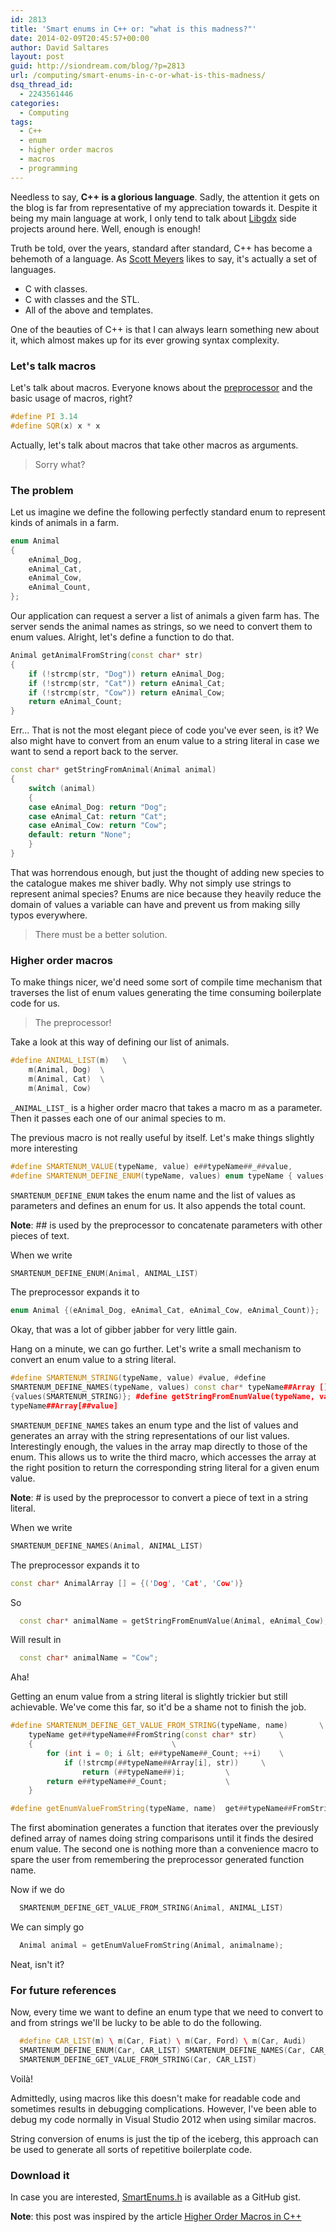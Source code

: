 ```yaml
---
id: 2813
title: 'Smart enums in C++ or: "what is this madness?"'
date: 2014-02-09T20:45:57+00:00
author: David Saltares
layout: post
guid: http://siondream.com/blog/?p=2813
url: /computing/smart-enums-in-c-or-what-is-this-madness/
dsq_thread_id:
  - 2243561446
categories:
  - Computing
tags:
  - C++
  - enum
  - higher order macros
  - macros
  - programming
---
```


Needless to say, **C++ is a glorious language**. Sadly, the attention it gets on the blog is far from representative of my appreciation towards it. Despite it being my main language at work, I only tend to talk about [Libgdx](/tag/libgdx/) side projects around here. Well, enough is enough!

Truth be told, over the years, standard after standard, C++ has become a behemoth of a language. As [Scott Meyers](https://www.google.co.uk/url?sa=t&rct=j&q=&esrc=s&source=web&cd=1&cad=rja&ved=0CC8QFjAA&url=http%3A%2F%2Fwww.amazon.co.uk%2FEffective-Specific-Addison-Wesley-Professional-Computing%2Fdp%2F0201924889&ei=T9X3UoS5Ec7y7AaS5IDQDA&usg=AFQjCNFQ9GOAfduwPXXh4k9gzib3-djOTg&sig2=JutKpkkTKO8YMXdtaGgZmA&bvm=bv.60983673,d.ZGU) likes to say, it's actually a set of languages.

- C with classes.
- C with classes and the STL.
- All of the above and templates.

One of the beauties of C++ is that I can always learn something new about it, which almost makes up for its ever growing syntax complexity.

### Let's talk macros

Let's talk about macros. Everyone knows about the [preprocessor](www.cplusplus.com/doc/tutorial/preprocessor/) and the basic usage of macros, right?

```cpp
#define PI 3.14
#define SQR(x) x * x
```

Actually, let's talk about macros that take other macros as arguments.

> Sorry what?

### The problem

Let us imagine we define the following perfectly standard enum to represent kinds of animals in a farm.

```cpp
enum Animal
{
    eAnimal_Dog,
    eAnimal_Cat,
    eAnimal_Cow,
    eAnimal_Count,
};
```

Our application can request a server a list of animals a given farm has. The server sends the animal names as strings, so we need to convert them to enum values. Alright, let's define a function to do that.

```cpp
Animal getAnimalFromString(const char* str)
{
    if (!strcmp(str, "Dog")) return eAnimal_Dog;
    if (!strcmp(str, "Cat")) return eAnimal_Cat;
    if (!strcmp(str, "Cow")) return eAnimal_Cow;
    return eAnimal_Count;
}
```

Err&#8230; That is not the most elegant piece of code you've ever seen, is it? We also might have to convert from an enum value to a string literal in case we want to send a report back to the server.

```cpp
const char* getStringFromAnimal(Animal animal)
{
    switch (animal)
    {
    case eAnimal_Dog: return "Dog";
    case eAnimal_Cat: return "Cat";
    case eAnimal_Cow: return "Cow";
    default: return "None";
    }
}
```

That was horrendous enough, but just the thought of adding new species to the catalogue makes me shiver badly. Why not simply use strings to represent animal species? Enums are nice because they heavily reduce the domain of values a variable can have and prevent us from making silly typos everywhere.

> There must be a better solution.

### Higher order macros

To make things nicer, we'd need some sort of compile time mechanism that traverses the list of enum values generating the time consuming boilerplate code for us.

> The preprocessor!

Take a look at this way of defining our list of animals.

```cpp
#define ANIMAL_LIST(m)   \
    m(Animal, Dog)  \
    m(Animal, Cat)  \
    m(Animal, Cow)
```

`_ANIMAL_LIST_` is a higher order macro that takes a macro m as a parameter. Then it passes each one of our animal species to m.

The previous macro is not really useful by itself. Let's make things slightly more interesting

```cpp
#define SMARTENUM_VALUE(typeName, value) e##typeName##_##value,
#define SMARTENUM_DEFINE_ENUM(typeName, values) enum typeName { values(SMARTENUM_VALUE) e##typeName##_Count, };
```

`SMARTENUM_DEFINE_ENUM` takes the enum name and the list of values as parameters and defines an enum for us. It also appends the total count.

**Note**: ## is used by the preprocessor to concatenate parameters with other pieces of text.

When we write

```cpp
SMARTENUM_DEFINE_ENUM(Animal, ANIMAL_LIST)
```

The preprocessor expands it to

```cpp
enum Animal {(eAnimal_Dog, eAnimal_Cat, eAnimal_Cow, eAnimal_Count)};
```

Okay, that was a lot of gibber jabber for very little gain.

Hang on a minute, we can go further. Let's write a small mechanism to convert an enum value to a string literal.

```cpp
#define SMARTENUM_STRING(typeName, value) #value, #define
SMARTENUM_DEFINE_NAMES(typeName, values) const char* typeName##Array [] ={' '}
{values(SMARTENUM_STRING)}; #define getStringFromEnumValue(typeName, value)
typeName##Array[##value]
```

`SMARTENUM_DEFINE_NAMES` takes an enum type and the list of values and generates an array with the string representations of our list values. Interestingly enough, the values in the array map directly to those of the enum. This allows us to write the third macro, which accesses the array at the right position to return the corresponding string literal for a given enum value.

**Note**: # is used by the preprocessor to convert a piece of
text in a string literal.

When we write

```cpp
SMARTENUM_DEFINE_NAMES(Animal, ANIMAL_LIST)
```

The preprocessor expands it to

```cpp
const char* AnimalArray [] = {('Dog', 'Cat', 'Cow')}
```

So

```cpp
  const char* animalName = getStringFromEnumValue(Animal, eAnimal_Cow);
```

Will result in

```cpp
  const char* animalName = "Cow";
```

Aha!

Getting an enum value from a string literal is slightly trickier but still achievable. We've come this far, so it'd be a shame not to finish the job.

```cpp
#define SMARTENUM_DEFINE_GET_VALUE_FROM_STRING(typeName, name)       \
    typeName get##typeName##FromString(const char* str)     \
    {                               \
        for (int i = 0; i &lt; e##typeName##_Count; ++i)    \
            if (!strcmp(##typeName##Array[i], str))     \
                return (##typeName##)i;         \
        return e##typeName##_Count;             \
    }

#define getEnumValueFromString(typeName, name)  get##typeName##FromString(##name)
```

The first abomination generates a function that iterates over the previously defined array of names doing string comparisons until it finds the desired enum value. The second one is nothing more than a convenience macro to spare the user from remembering the preprocessor generated function name.

Now if we do

```cpp
  SMARTENUM_DEFINE_GET_VALUE_FROM_STRING(Animal, ANIMAL_LIST)
```

We can simply go

```cpp
  Animal animal = getEnumValueFromString(Animal, animalname);
```

Neat, isn't it?

### For future references

Now, every time we want to define an enum type that we need to convert to and from strings we'll be lucky to be able to do the following.

```cpp
  #define CAR_LIST(m) \ m(Car, Fiat) \ m(Car, Ford) \ m(Car, Audi)
  SMARTENUM_DEFINE_ENUM(Car, CAR_LIST) SMARTENUM_DEFINE_NAMES(Car, CAR_LIST)
  SMARTENUM_DEFINE_GET_VALUE_FROM_STRING(Car, CAR_LIST)
```

Voilà!

Admittedly, using macros like this doesn't make for readable code and sometimes results in debugging complications. However, I've been able to debug my code normally in Visual Studio 2012 when using similar macros.

String conversion of enums is just the tip of the iceberg, this approach can be used to generate all sorts of repetitive boilerplate code.

### Download it

In case you are interested, [SmartEnums.h](https://gist.github.com/dsaltares/8904478) is available as a GitHub gist.

**Note**: this post was inspired by the article [Higher Order Macros in C++](http://journal.stuffwithstuff.com/2012/01/24/higher-order-macros-in-c/)
